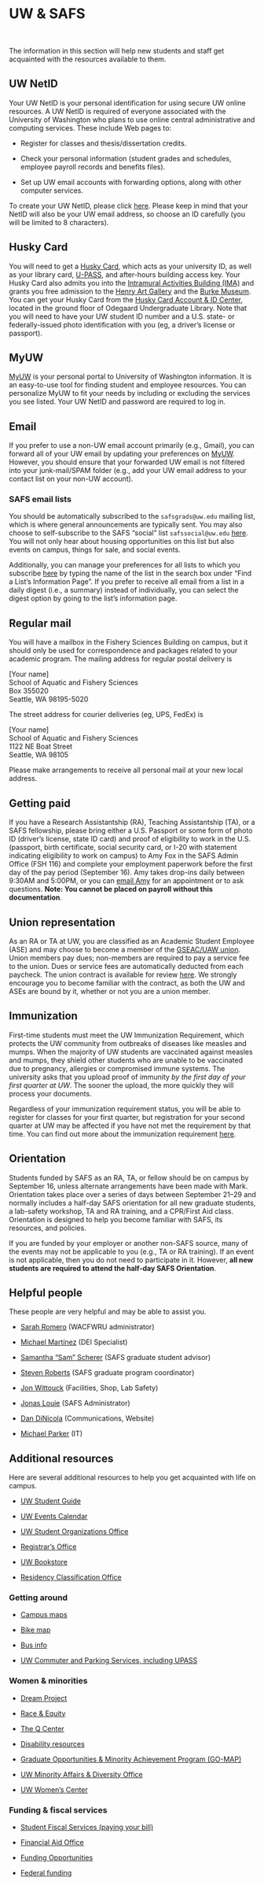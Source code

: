 # UW & SAFS 

<br>

The information in this section will help new students and staff get acquainted with the resources available to them.


## UW NetID

Your UW NetID is your personal identification for using secure UW online resources. A UW NetID is required of everyone associated with the University of Washington who plans to use online central administrative and computing services. These include Web pages to:

* Register for classes and thesis/dissertation credits.

* Check your personal information (student grades and schedules, employee payroll records and benefits files).

* Set up UW email accounts with forwarding options, along with other computer services.

To create your UW NetID, please click [here](https://uwnetid.washington.edu/newid/). Please keep in mind that your NetID will also be your UW email address, so choose an ID carefully (you will be limited to 8 characters). 


## Husky Card

You will need to get a [Husky Card](https://hfs.uw.edu/Husky-Card-Services/Husky-Card), which acts as your university ID, as well as your library card, [U-PASS](https://transportation.uw.edu/getting-here/transit/u-pass), and after-hours building access key. Your Husky Card also admits you into the [Intramural Activities Building (IMA)](https://www.washington.edu/ima/) and grants you free admission to the [Henry Art Gallery](https://henryart.org/) and the [Burke Museum](https://www.burkemuseum.org/). You can get your Husky Card from the [Husky Card Account & ID Center](https://hfs.uw.edu/Husky-Card-Services/Husky-Card/ID-Center-Locations), located in the ground floor of Odegaard Undergraduate Library. Note that you will need to have your UW student ID number and a U.S. state- or federally-issued photo identification with you (eg, a driver's license or passport).


## MyUW

[MyUW](https://my.uw.edu/) is your personal portal to University of Washington information. It is an easy-to-use tool for finding student and employee resources. You can personalize MyUW to fit your needs by including or excluding the services you see listed. Your UW NetID and password are required to log in.


## Email

If you prefer to use a non-UW email account primarily (e.g., Gmail), you can forward all of your UW email by updating your preferences on [MyUW](https://my.uw.edu/). However, you should ensure that your forwarded UW email is not filtered into your junk-mail/SPAM folder (e.g., add your UW email address to your contact list on your non-UW account).


### SAFS email lists

You should be automatically subscribed to the `safsgrads@uw.edu` mailing list, which is where general announcements are typically sent. You may also choose to self-subscribe to the SAFS "social" list `safssocial@uw.edu` [here](http://mailman.u.washington.edu/mailman/listinfo/safssocial/). You will not only hear about housing opportunities on this list but also events on campus, things for sale, and social events.  

Additionally, you can manage your preferences for all lists to which you subscribe [here](http://www.washington.edu/computing/mailman/subscribers/) by typing the name of the list in the search box under "Find a List's Information Page". If you prefer to receive all email from a list in a daily digest (i.e., a summary) instead of individually, you can select the digest option by going to the list's information page.


## Regular mail

You will have a mailbox in the Fishery Sciences Building on campus, but it should only be used for correspondence and packages related to your academic program. The mailing address for regular postal delivery is 

[Your name]  
School of Aquatic and Fishery Sciences  
Box 355020  
Seattle, WA 98195-5020  

The street address for courier deliveries (eg, UPS, FedEx) is

[Your name]  
School of Aquatic and Fishery Sciences  
1122 NE Boat Street  
Seattle, WA 98105

Please make arrangements to receive all personal mail at your new local address. 


## Getting paid

If you have a Research Assistantship (RA), Teaching Assistantship (TA), or a SAFS fellowship, please bring either a U.S. Passport or some form of photo ID (driver's license, state ID card) and proof of eligibility to work in the U.S. (passport, birth certificate, social security card, or I-20 with statement indicating eligibility to work on campus) to Amy Fox in the SAFS Admin Office (FSH 116) and complete your employment paperwork before the first day of the pay period (September 16). Amy takes drop-ins daily between 9:30AM and 5:00PM, or you can [email Amy](mailto:amyfox@uw.edu) for an appointment or to ask questions. **Note: You cannot be placed on payroll without this documentation**. 


## Union representation

As an RA or TA at UW, you are classified as an Academic Student Employee (ASE) and may choose to become a member of the [GSEAC/UAW union](https://depts.washington.edu/labhist/uwunions/gseac.htm). Union members pay dues; non-members are required to pay a service fee to the union. Dues or service fees are automatically deducted from each paycheck. The union contract is available for review [here](https://hr.uw.edu/labor/academic-and-student-unions/uaw-ase/ase-contract). We strongly encourage you to become familiar with the contract, as both the UW and ASEs are bound by it, whether or not you are a union member.


## Immunization

First-time students must meet the UW Immunization Requirement, which protects the UW community from outbreaks of diseases like measles and mumps. When the majority of UW students are vaccinated against measles and mumps, they shield other students who are unable to be vaccinated due to pregnancy, allergies or compromised immune systems. The university asks that you upload proof of immunity *by the first day of your first quarter at UW*. The sooner the upload, the more quickly they will process your documents. 

Regardless of your immunization requirement status, you will be able to register for classes for your first quarter, but registration for your second quarter at UW may be affected if you have not met the requirement by that time. You can find out more about the immunization requirement [here](https://wellbeing.uw.edu/medical/immunizations/immunization-requirement/).


## Orientation

Students funded by SAFS as an RA, TA, or fellow should be on campus by September 16, unless alternate arrangements have been made with Mark. Orientation takes place over a series of days between September 21–29 and normally includes a half-day SAFS orientation for all new graduate students, a lab-safety workshop, TA and RA training, and a CPR/First Aid class. Orientation is designed to help you become familiar with SAFS, its resources, and policies.

If you are funded by your employer or another non-SAFS source, many of the events may not be applicable to you (e.g., TA or RA training). If an event is not applicable, then you do not need to participate in it. However, **all new students are required to attend the half-day SAFS Orientation**.


## Helpful people

These people are very helpful and may be able to assist you.

* [Sarah Romero](mailto:sarahjh@uw.edu) (WACFWRU administrator)

* [Michael Martínez](mailto:mcfm@uw.edu) (DEI Specialist)

* [Samantha "Sam" Scherer](mailto:safs@uw.edu) (SAFS graduate student advisor)

* [Steven Roberts](https://fish.uw.edu/faculty/steven-roberts/) (SAFS graduate program coordinator)

* [Jon Wittouck](mailto:wittouck@uw.edu) (Facilities, Shop, Lab Safety)

* [Jonas Louie](mailto:jinl@uw.edu)	(SAFS Administrator)

* [Dan DiNicola](mailto:dinicola@uw.edu)	(Communications, Website)

* [Michael Parker](mailto:safshelp@uw.edu) (IT)


## Additional resources

Here are several additional resources to help you get acquainted with life on campus.

* [UW Student Guide](http://www.washington.edu/students/)

* [UW Events Calendar](http://www.washington.edu/visit/events.html)

* [UW Student Organizations Office](http://depts.washington.edu/sao/)

* [Registrar's Office](http://depts.washington.edu/registra/offices.html)

* [UW Bookstore](http://www.bookstore.washington.edu/)

* [Residency Classification Office](http://depts.washington.edu/registra/offices.html#Q7)


### Getting around

* [Campus maps](http://www.washington.edu/home/maps/)

* [Bike map](http://www.kingcounty.gov/transportation/kcdot/Roads/Bicycling.aspx)

* [Bus info](http://metro.kingcounty.gov/)

* [UW Commuter and Parking Services, including UPASS](http://www.washington.edu/commuterservices/parking/)


### Women & minorities

* [Dream Project](https://www.washington.edu/dreamproject/who/)

* [Race & Equity](https://www.washington.edu/raceequity/)

* [The Q Center](https://depts.washington.edu/qcenter/wordpress/)

* [Disability resources](https://depts.washington.edu/uwdrs/)

* [Graduate Opportunities & Minority Achievement Program (GO-MAP)](https://grad.uw.edu/equity-inclusion-and-diversity/go-map/)

* [UW Minority Affairs & Diversity Office](http://depts.washington.edu/omad/)

* [UW Women's Center](http://depts.washington.edu/womenscenter/)


### Funding & fiscal services

* [Student Fiscal Services (paying your bill)](http://f2.washington.edu/fm/sfs/)

* [Financial Aid Office](http://www.washington.edu/students/osfa/)

* [Funding Opportunities](http://www.grad.washington.edu/fellow/funding.htm)

* [Federal funding](http://grants.gov/)




